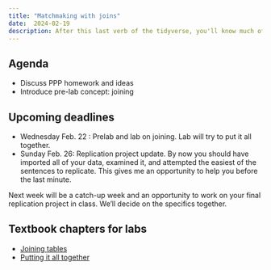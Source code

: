 ```yaml
---
title: "Matchmaking with joins"
date:  2024-02-19
description: After this last verb of the tidyverse, you'll know much of what's used in any reporting analysis.  
--- 
```


## Agenda

* Discuss PPP homework and ideas
* Introduce pre-lab concept: joining

## Upcoming deadlines

* [Wednesday Feb. 22]{.sked-dates} : Prelab and lab on joining. Lab will try to put it all together. 
* [Sunday Feb. 26]{.sked-dates}: Replication project update. By now you should have imported all of your data, examined it, and attempted the easiest of the sentences to replicate. This gives me an opportunity to help you before the last minute. 

Next week will be a catch-up week and an opportunity to work on your final replication project in class. We'll decide on the specifics together. 




## Textbook chapters for labs

* [Joining tables]()
* [Putting it all together]()

